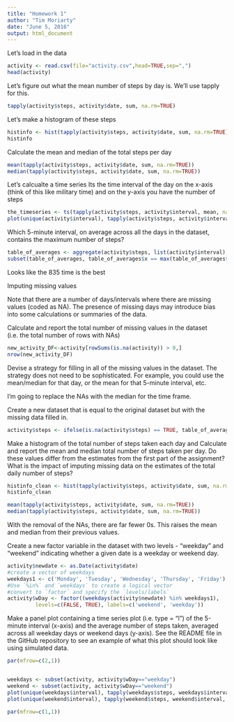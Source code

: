 ```yaml
---
title: "Homework 1"
author: "Tim Moriarty"
date: "June 5, 2016"
output: html_document
---
```



Let's load in the data

```r
activity <- read.csv(file="activity.csv",head=TRUE,sep=",")
head(activity)
```

Let's figure out what the mean number of steps by day is.
We'll use tapply for this.

```r
tapply(activity$steps, activity$date, sum, na.rm=TRUE)
```

Let's make a histogram of these steps
```r
histinfo <- hist(tapply(activity$steps, activity$date, sum, na.rm=TRUE), breaks=20)
histinfo
```

Calculate the mean and median of the total steps per day

```r
mean(tapply(activity$steps, activity$date, sum, na.rm=TRUE))
median(tapply(activity$steps, activity$date, sum, na.rm=TRUE))
```


Let's calcualte a time series
Its the time interval of the day on the x-axis (think of this like military time)
and
on the y-axis you have the number of steps

```r
the_timeseries <- ts(tapply(activity$steps, activity$interval, mean, na.rm=TRUE))
plot(unique(activity$interval), tapply(activity$steps, activity$interval, mean, na.rm=TRUE),  type="l")
```

Which 5-minute interval, on average across all the days in the dataset, contains the maximum number of steps?
```r

table_of_averages <- aggregate(activity$steps, list(activity$interval), mean, na.rm=TRUE)
subset(table_of_averages, table_of_averages$x == max(table_of_averages$x))
```

Looks like the 835 time is the best



Imputing missing values

Note that there are a number of days/intervals where there are missing values (coded as NA). The presence of missing days may introduce bias into some calculations or summaries of the data.

Calculate and report the total number of missing values in the dataset (i.e. the total number of rows with NAs)

```r
new_activity_DF<-activity[rowSums(is.na(activity)) > 0,]
nrow(new_activity_DF)
```

Devise a strategy for filling in all of the missing values in the dataset. The strategy does not need to be sophisticated. For example, you could use the mean/median for that day, or the mean for that 5-minute interval, etc.

I'm going to replace the NAs with the median for the time frame.

Create a new dataset that is equal to the original dataset but with the missing data filled in.


```r

activity$steps <- ifelse(is.na(activity$steps) == TRUE, table_of_averages$x[table_of_averages$Group.1 %in% activity$interval], activity$steps)

```

Make a histogram of the total number of steps taken each day and Calculate and report the mean and median total number of steps taken per day. Do these values differ from the estimates from the first part of the assignment? What is the impact of imputing missing data on the estimates of the total daily number of steps?

```r
histinfo_clean <- hist(tapply(activity$steps, activity$date, sum, na.rm=TRUE), breaks=20)
histinfo_clean

mean(tapply(activity$steps, activity$date, sum, na.rm=TRUE))
median(tapply(activity$steps, activity$date, sum, na.rm=TRUE))

```

With the removal of the NAs, there are far fewer 0s.  This raises the mean and median from their previous values.


Create a new factor variable in the dataset with two levels - "weekday" and "weekend" indicating whether a given date is a weekday or weekend day.

```r
activity$newdate <- as.Date(activity$date)
#create a vector of weekdays
weekdays1 <- c('Monday', 'Tuesday', 'Wednesday', 'Thursday', 'Friday')
#Use `%in%` and `weekdays` to create a logical vector
#convert to `factor` and specify the `levels/labels`
activity$wDay <- factor((weekdays(activity$newdate) %in% weekdays1), 
         levels=c(FALSE, TRUE), labels=c('weekend', 'weekday'))


```

Make a panel plot containing a time series plot (i.e. type = "l") of the 5-minute interval (x-axis) and the average number of steps taken, averaged across all weekday days or weekend days (y-axis). See the README file in the GitHub repository to see an example of what this plot should look like using simulated data.

```r
par(mfrow=c(2,1))


weekdays <- subset(activity, activity$wDay=="weekday")
weekend <- subset(activity, activity$wDay=="weekend")
plot(unique(weekdays$interval), tapply(weekdays$steps, weekdays$interval, mean, na.rm=TRUE),  type="l", xlab="time", ylab="steps", main="Weekdays Average Steps by Time")
plot(unique(weekend$interval), tapply(weekend$steps, weekend$interval, mean, na.rm=TRUE),  type="l", xlab="time", ylab="steps", main="Weekends Average Steps by Time")

par(mfrow=c(1,1))

```



